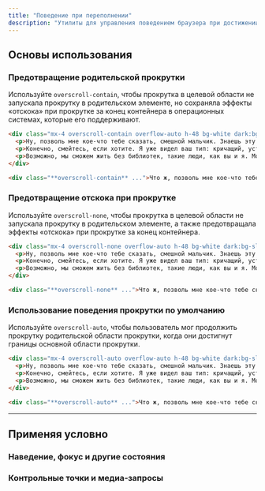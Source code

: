 ```yaml
---
title: "Поведение при переполнении"
description: "Утилиты для управления поведением браузера при достижении границы области прокрутки."
---
```




## Основы использования

### Предотвращение родительской прокрутки

Используйте `overscroll-contain`, чтобы прокрутка в целевой области не запускала прокрутку в родительском элементе, но сохраняла эффекты «отскока» при прокрутке за конец контейнера в операционных системах, которые его поддерживают.

```html {{ example: { p: 'none' } }}
<div class="mx-4 overscroll-contain overflow-auto h-48 bg-white dark:bg-slate-800 shadow-xl p-8 space-y-4 text-slate-700 dark:text-slate-400 text-sm sm:text-base leading-6 sm:leading-7">
  <p>Ну, позволь мне кое-что тебе сказать, смешной мальчик. Знаешь эту маленькую марку, на которой написано "Публичная библиотека Нью-Йорка"? Ну, это может ничего не значить для вас, но это много значит для меня. Чертовски много.</p>
  <p>Конечно, смейтесь, если хотите. Я уже видел ваш тип: кричащий, устраивающий сцену, щеголяющий условностями. Да, я знаю, о чем ты думаешь. Что это за парень поднимает такую вонь из-за старых библиотечных книг? Что ж, позволь мне дать тебе подсказку, младший.</p>
  <p>Возможно, мы сможем жить без библиотек, такие люди, как вы и я. Может быть. Конечно, мы слишком стары, чтобы изменить мир, но как насчет того ребенка, который сел, открыл книгу прямо сейчас в отделении местной библиотеки и нашел рисунки пи-пи и пи-пи на Коте в Шляпа и пять китайских братьев? Разве ОН не заслуживает лучшего?</p>
</div>
```

```html
<div class="**overscroll-contain** ...">Что ж, позволь мне кое-что тебе сказать, ...</div>
```

### Предотвращение отскока при прокрутке

Используйте `overscroll-none`, чтобы прокрутка в целевой области не запускала прокрутку в родительском элементе, а также предотвращала эффекты «отскока» при прокрутке за конец контейнера.

```html {{ example: { p: 'none' } }}
<div class="mx-4 overscroll-none overflow-auto h-48 bg-white dark:bg-slate-800 shadow-xl p-8 space-y-4 text-slate-700 dark:text-slate-400 text-sm sm:text-base leading-6 sm:leading-7">
  <p>Ну, позволь мне кое-что тебе сказать, смешной мальчик. Знаешь эту маленькую марку, на которой написано "Публичная библиотека Нью-Йорка"? Ну, это может ничего не значить для вас, но это много значит для меня. Чертовски много.</p>
  <p>Конечно, смейтесь, если хотите. Я уже видел ваш тип: кричащий, устраивающий сцену, щеголяющий условностями. Да, я знаю, о чем ты думаешь. Что это за парень поднимает такую вонь из-за старых библиотечных книг? Что ж, позволь мне дать тебе подсказку, младший.</p>
  <p>Возможно, мы сможем жить без библиотек, такие люди, как вы и я. Может быть. Конечно, мы слишком стары, чтобы изменить мир, но как насчет того ребенка, который сел, открыл книгу прямо сейчас в отделении местной библиотеки и нашел рисунки пи-пи и пи-пи на Коте в Шляпа и пять китайских братьев? Разве ОН не заслуживает лучшего?</p>
</div>
```

```html
<div class="**overscroll-none** ...">Что ж, позволь мне кое-что тебе сказать, ...</div>
```

### Использование поведения прокрутки по умолчанию

Используйте `overscroll-auto`, чтобы пользователь мог продолжить прокрутку родительской области прокрутки, когда они достигнут границы основной области прокрутки.

```html {{ example: { p: 'none' } }}
<div class="mx-4 overscroll-auto overflow-auto h-48 bg-white dark:bg-slate-800 shadow-xl p-8 space-y-4 text-slate-700 dark:text-slate-400 text-sm sm:text-base leading-6 sm:leading-7">
  <p>Ну, позволь мне кое-что тебе сказать, смешной мальчик. Знаешь эту маленькую марку, на которой написано "Публичная библиотека Нью-Йорка"? Ну, это может ничего не значить для вас, но это много значит для меня. Чертовски много.</p>
  <p>Конечно, смейтесь, если хотите. Я уже видел ваш тип: кричащий, устраивающий сцену, щеголяющий условностями. Да, я знаю, о чем ты думаешь. Что это за парень поднимает такую вонь из-за старых библиотечных книг? Что ж, позволь мне дать тебе подсказку, младший.</p>
  <p>Возможно, мы сможем жить без библиотек, такие люди, как вы и я. Может быть. Конечно, мы слишком стары, чтобы изменить мир, но как насчет того ребенка, который сел, открыл книгу прямо сейчас в отделении местной библиотеки и нашел рисунки пи-пи и пи-пи на Коте в Шляпа и пять китайских братьев? Разве ОН не заслуживает лучшего?</p>
</div>
```

```html
<div class="**overscroll-auto** ...">Что ж, позволь мне кое-что тебе сказать, ...</div>
```

---

## <Heading ignore>Применяя условно</Heading>

### <Heading ignore>Наведение, фокус и другие состояния</Heading>

<HoverFocusAndOtherStates defaultClass="overscroll-auto" featuredClass="overscroll-contain" />

### <Heading ignore>Контрольные точки и медиа-запросы</Heading>

<BreakpointsAndMediaQueries defaultClass="overscroll-auto" featuredClass="overscroll-contain" />

